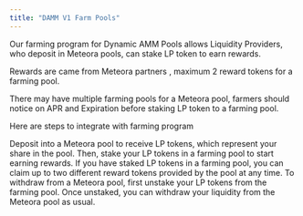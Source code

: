 ```yaml
---
title: "DAMM V1 Farm Pools"
---
```


Our farming program for Dynamic AMM Pools allows Liquidity Providers, who deposit in Meteora pools, can stake LP token to earn rewards.

Rewards are came from Meteora partners , maximum 2 reward tokens for a farming pool. 

There may have multiple farming pools for a Meteora pool, farmers should notice on APR and Expiration before staking LP token to a farming pool. 

Here are steps to integrate with farming program

<CardGroup>
  <Card title="Stake" icon="steak" iconType="solid">
    Deposit into a Meteora pool to receive LP tokens, which represent your share in the pool. Then, stake your LP tokens in a farming pool to start earning rewards.
  </Card>
  <Card title="Claim" icon="gift" iconType="solid">
    If you have staked LP tokens in a farming pool, you can claim up to two different reward tokens provided by the pool at any time.
  </Card>
  <Card title="Unstake" icon="unlock" iconType="solid">
    To withdraw from a Meteora pool, first unstake your LP tokens from the farming pool. Once unstaked, you can withdraw your liquidity from the Meteora pool as usual.
  </Card>
</CardGroup>